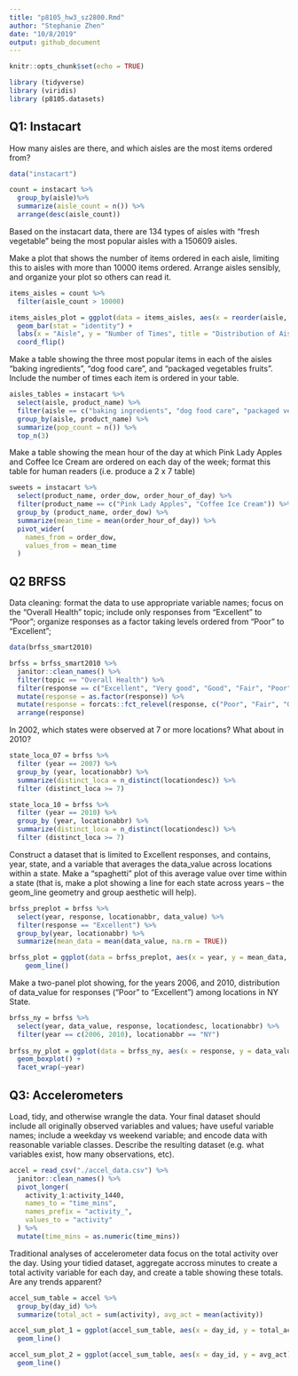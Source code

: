 ```yaml
---
title: "p8105_hw3_sz2800.Rmd"
author: "Stephanie Zhen"
date: "10/8/2019"
output: github_document
---
```


```r
knitr::opts_chunk$set(echo = TRUE)
```

```r
library (tidyverse)
library (viridis)
library (p8105.datasets)
```

## Q1: Instacart
How many aisles are there, and which aisles are the most items ordered from?
```r
data("instacart")

count = instacart %>%
  group_by(aisle)%>% 
  summarize(aisle_count = n()) %>% 
  arrange(desc(aisle_count))
```
Based on the instacart data, there are 134 types of aisles with "fresh vegetable" being the most popular aisles with a 150609 aisles. 

Make a plot that shows the number of items ordered in each aisle, limiting this to aisles with more than 10000 items ordered. Arrange aisles sensibly, and organize your plot so others can read it.
```r
items_aisles = count %>% 
  filter(aisle_count > 10000)

items_aisles_plot = ggplot(data = items_aisles, aes(x = reorder(aisle, aisle_count), y = aisle_count)) +
  geom_bar(stat = "identity") + 
  labs(x = "Aisle", y = "Number of Times", title = "Distribution of Aisle") +
  coord_flip() 
```

Make a table showing the three most popular items in each of the aisles “baking ingredients”, “dog food care”, and “packaged vegetables fruits”. Include the number of times each item is ordered in your table.
```r
aisles_tables = instacart %>% 
  select(aisle, product_name) %>% 
  filter(aisle == c("baking ingredients", "dog food care", "packaged vegetables fruits")) %>% 
  group_by(aisle, product_name) %>% 
  summarize(pop_count = n()) %>% 
  top_n(3)
```

Make a table showing the mean hour of the day at which Pink Lady Apples and Coffee Ice Cream are ordered on each day of the week; format this table for human readers (i.e. produce a 2 x 7 table)
```r
sweets = instacart %>% 
  select(product_name, order_dow, order_hour_of_day) %>% 
  filter(product_name == c("Pink Lady Apples", "Coffee Ice Cream")) %>%
  group_by (product_name, order_dow) %>% 
  summarize(mean_time = mean(order_hour_of_day)) %>%
  pivot_wider(
    names_from = order_dow,
    values_from = mean_time
  )
```

## Q2 BRFSS
Data cleaning:
format the data to use appropriate variable names;
focus on the “Overall Health” topic;
include only responses from “Excellent” to “Poor”;
organize responses as a factor taking levels ordered from “Poor” to “Excellent”;
```r
data(brfss_smart2010)

brfss = brfss_smart2010 %>% 
  janitor::clean_names() %>% 
  filter(topic == "Overall Health") %>% 
  filter(response == c("Excellent", "Very good", "Good", "Fair", "Poor")) %>%
  mutate(response = as.factor(response)) %>% 
  mutate(response = forcats::fct_relevel(response, c("Poor", "Fair", "Good", "Very good", "Excellent"))) %>% 
  arrange(response)
```

In 2002, which states were observed at 7 or more locations? What about in 2010?
```r
state_loca_07 = brfss %>% 
  filter (year == 2007) %>% 
  group_by (year, locationabbr) %>% 
  summarize(distinct_loca = n_distinct(locationdesc)) %>%
  filter (distinct_loca >= 7) 

state_loca_10 = brfss %>% 
  filter (year == 2010) %>% 
  group_by (year, locationabbr) %>% 
  summarize(distinct_loca = n_distinct(locationdesc)) %>%
  filter (distinct_loca >= 7) 
```

Construct a dataset that is limited to Excellent responses, and contains, year, state, and a variable that averages the data_value across locations within a state. Make a “spaghetti” plot of this average value over time within a state (that is, make a plot showing a line for each state across years – the geom_line geometry and group aesthetic will help).
```r
brfss_preplot = brfss %>% 
  select(year, response, locationabbr, data_value) %>% 
  filter(response == "Excellent") %>% 
  group_by(year, locationabbr) %>% 
  summarize(mean_data = mean(data_value, na.rm = TRUE))

brfss_plot = ggplot(data = brfss_preplot, aes(x = year, y = mean_data, color = locationabbr)) + 
    geom_line()
```

Make a two-panel plot showing, for the years 2006, and 2010, distribution of data_value for responses (“Poor” to “Excellent”) among locations in NY State.
```r
brfss_ny = brfss %>% 
  select(year, data_value, response, locationdesc, locationabbr) %>% 
  filter(year == c(2006, 2010), locationabbr == "NY")
  
brfss_ny_plot = ggplot(data = brfss_ny, aes(x = response, y = data_value)) +
  geom_boxplot() +
  facet_wrap(~year)
```

## Q3: Accelerometers 

Load, tidy, and otherwise wrangle the data. Your final dataset should include all originally observed variables and values; have useful variable names; include a weekday vs weekend variable; and encode data with reasonable variable classes. Describe the resulting dataset (e.g. what variables exist, how many observations, etc).
```r
accel = read_csv("./accel_data.csv") %>%
  janitor::clean_names() %>% 
  pivot_longer(
    activity_1:activity_1440,
    names_to = "time_mins",
    names_prefix = "activity_",
    values_to = "activity"
  ) %>%
  mutate(time_mins = as.numeric(time_mins))
```

Traditional analyses of accelerometer data focus on the total activity over the day. Using your tidied dataset, aggregate accross minutes to create a total activity variable for each day, and create a table showing these totals. Are any trends apparent?
```r
accel_sum_table = accel %>% 
  group_by(day_id) %>% 
  summarize(total_act = sum(activity), avg_act = mean(activity))

accel_sum_plot_1 = ggplot(accel_sum_table, aes(x = day_id, y = total_act)) +
  geom_line()

accel_sum_plot_2 = ggplot(accel_sum_table, aes(x = day_id, y = avg_act)) +
  geom_line()

```


